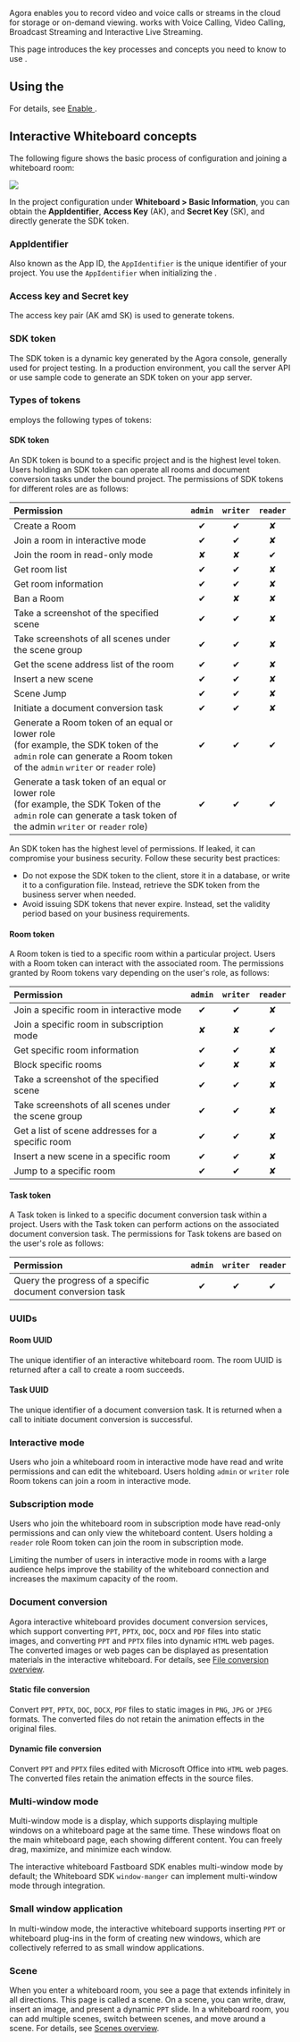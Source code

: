 
Agora <Vpd k="NAME" /> enables you to record video and voice calls or streams in the cloud for storage or on-demand viewing. <Vpd k="NAME" /> works with Voice Calling, Video Calling, Broadcast Streaming and Interactive Live Streaming.

This page introduces the key processes and concepts you need to know to use <Vpd k="NAME" />.

## Using the <Vg k="CONSOLE" />
<Console />

For details, see [Enable <Vpd k="NAME" />](../get-started/enable-whiteboard). 

## Interactive Whiteboard concepts

The following figure shows the basic process of <Vpd k="NAME" /> configuration and joining a whiteboard room:

![](/images/interactive-whiteboard/whiteboard-concepts.png)

In the project configuration under **Whiteboard > Basic Information**, you can obtain the **AppIdentifier**, **Access Key** (AK), and **Secret Key** (SK), and directly generate the SDK token.

### AppIdentifier
Also known as the App ID, the `AppIdentifier` is the unique identifier of your project. You use the `AppIdentifier` when initializing the <Vpd k="SDK" />.

### Access key and Secret key 
The access key pair (AK amd SK) is used to generate <Vpd k="NAME" /> tokens.

### SDK token
The SDK token is a dynamic key generated by the Agora console, generally used for project testing. In a production environment, you call the server API or use sample code to generate an SDK token on your app server.

### Types of tokens

<Vpd k="NAME" /> employs the following types of tokens:

#### SDK token

An SDK token is bound to a specific <Vpd k="NAME" /> project and is the highest level token. Users holding an SDK token can operate all rooms and document conversion tasks under the bound project. The permissions of SDK tokens for different roles are as follows:

| Permission                              | `admin` | `writer` | `reader`       |
|:----------------------------------------|:-------:|:--------:|:--------------:|
| Create a Room                            | ✔     | ✔      | ✘                  |
| Join a room in interactive mode          | ✔     | ✔      | ✘                  |
| Join the room in read-only mode          | ✘     | ✘      | ✔                  |
| Get room list                            | ✔     | ✔      | ✘                  |
| Get room information                     | ✔     | ✔      | ✘                  |
| Ban a Room                              | ✔     | ✘      | ✘                  |
| Take a screenshot of the specified scene | ✔     | ✔      | ✘                  |
| Take screenshots of all scenes under the scene group | ✔   | ✔      | ✘        |
| Get the scene address list of the room   | ✔     | ✔      | ✘                  |
| Insert a new scene                       | ✔     | ✔      | ✘                  |
| Scene Jump                               | ✔     | ✔      | ✘                  |
| Initiate a document conversion task      | ✔     | ✔      | ✘                  |
| Generate a Room token of an equal or lower role <br/>(for example, the SDK token of the `admin` role can generate a Room token of the `admin` `writer` or `reader` role) | ✔     | ✔      |  ✔    |
| Generate a task token of an equal or lower role <br/>(for example, the SDK Token of the `admin` role can generate a task token of the admin `writer` or `reader` role) | ✔     | ✔      | ✔ |

<Admonition type="caution" title="Note">
An SDK token has the highest level of permissions. If leaked, it can compromise your business security. Follow these security best practices:

- Do not expose the SDK token to the client, store it in a database, or write it to a configuration file. Instead, retrieve the SDK token from the business server when needed.
- Avoid issuing SDK tokens that never expire. Instead, set the validity period based on your business requirements.
</Admonition>

#### Room token
A Room token is tied to a specific room within a particular <Vpd k="NAME" /> project. Users with a Room token can interact with the associated room. The permissions granted by Room tokens vary depending on the user's role, as follows:

| Permission                                      | `admin` | `writer` | `reader` |
|:----------------------------------------|:-------:|:--------:|:--------------:|
| Join a specific room in interactive mode          | ✔     | ✔      | ✘                  |
| Join a specific room in subscription mode         | ✘     | ✘      | ✔                  |
| Get specific room information                     | ✔     | ✔      | ✘                  |
| Block specific rooms                              | ✔     | ✘      | ✘                  |
| Take a screenshot of the specified scene          | ✔     | ✔      | ✘                  |
| Take screenshots of all scenes under the scene group | ✔  | ✔      | ✘                  |
| Get a list of scene addresses for a specific room | ✔     | ✔      | ✘                  |
| Insert a new scene in a specific room             | ✔     | ✔      | ✘                  |
| Jump to a specific room                           | ✔     | ✔      | ✘                  |

#### Task token
A Task token is linked to a specific document conversion task within a project. Users with the Task token can perform actions on the associated document conversion task. The permissions for Task tokens are based on the user's role as follows:

| Permission                                       | `admin` | `writer` | `reader` |
|:----------------------------------------|:-------:|:--------:|:--------------:|
| Query the progress of a specific document conversion task  | ✔     | ✔      | ✔       |

### UUIDs

#### Room UUID
The unique identifier of an interactive whiteboard room. The room UUID is returned after a call to create a room succeeds.

#### Task UUID
The unique identifier of a document conversion task. It is returned when a call to initiate document conversion is successful.

### Interactive mode
Users who join a whiteboard room in interactive mode have read and write permissions and can edit the whiteboard. Users holding `admin` or `writer` role Room tokens can join a room in interactive mode.

### Subscription mode
Users who join the whiteboard room in subscription mode have read-only permissions and can only view the whiteboard content. Users holding a `reader` role Room token can join the room in subscription mode.

<Admonition type="info" title="Info">
Limiting the number of users in interactive mode in rooms with a large audience helps improve the stability of the whiteboard connection and increases the maximum capacity of the room.
</Admonition>

### Document conversion
Agora interactive whiteboard provides document conversion services, which support converting `PPT`, `PPTX`, `DOC`, `DOCX` and `PDF` files into static images, and converting `PPT` and `PPTX` files into dynamic `HTML` web pages. The converted images or web pages can be displayed as presentation materials in the interactive whiteboard. For details, see [File conversion overview](/interactive-whiteboard/develop/file-conversion-overview).

#### Static file conversion 
Convert `PPT`, `PPTX`, `DOC`, `DOCX`, `PDF` files to static images in `PNG`, `JPG` or `JPEG` formats. The converted files do not retain the animation effects in the original files.

#### Dynamic file conversion
Convert `PPT` and `PPTX` files edited with Microsoft Office into `HTML` web pages. The converted files retain the animation effects in the source files.

### Multi-window mode
Multi-window mode is a <Vpd k="NAME" /> display, which supports displaying multiple windows on a whiteboard page at the same time. These windows float on the main whiteboard page, each showing different content. You can freely drag, maximize, and minimize each window.

The interactive whiteboard Fastboard SDK enables multi-window mode by default; the Whiteboard SDK `window-manger` can implement multi-window mode through integration.

### Small window application
In multi-window mode, the interactive whiteboard supports inserting `PPT` or whiteboard plug-ins in the form of creating new windows, which are collectively referred to as small window applications.

### Scene

When you enter a whiteboard room, you see a page that extends infinitely in all directions. This page is called a scene. On a scene, you can write, draw, insert an image, and present a dynamic `PPT` slide. In a whiteboard room, you can add multiple scenes, switch between scenes, and move around a scene. For details, see [Scenes overview](/interactive-whiteboard/develop/scenes/overview).